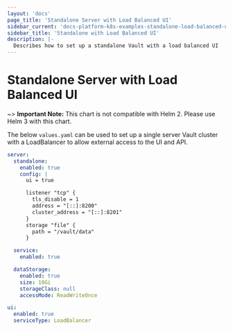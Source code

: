 ```yaml
---
layout: 'docs'
page_title: 'Standalone Server with Load Balanced UI'
sidebar_current: 'docs-platform-k8s-examples-standalone-load-balanced-ui'
sidebar_title: 'Standalone with Load Balanced UI'
description: |-
  Describes how to set up a standalone Vault with a load balanced UI
---
```


# Standalone Server with Load Balanced UI

~> **Important Note:** This chart is not compatible with Helm 2. Please use Helm 3 with this chart.

The below `values.yaml` can be used to set up a single server Vault cluster with a LoadBalancer to allow external access to the UI and API.

```yaml
server:
  standalone:
    enabled: true
    config: |
      ui = true

      listener "tcp" {
        tls_disable = 1
        address = "[::]:8200"
        cluster_address = "[::]:8201"
      }
      storage "file" {
        path = "/vault/data"
      }

  service:
    enabled: true

  dataStorage:
    enabled: true
    size: 10Gi
    storageClass: null
    accessMode: ReadWriteOnce

ui:
  enabled: true
  serviceType: LoadBalancer
```
